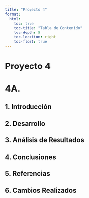 ```yaml
---
title: "Proyecto 4"
format:
  html:
    toc: true
    toc-title: "Tabla de Contenido"
    toc-depth: 5
    toc-location: right
    toc-float: true
---
```


# Proyecto 4

# 4A. 

## 1. Introducción


## 2. Desarrollo


## 3. Análisis de Resultados


## 4. Conclusiones


## 5. Referencias


## 6. Cambios Realizados
